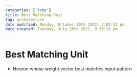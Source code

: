 ```yaml
---
categories: ['temp']
title: Best Matching Unit
tag: architecture
date modified: Monday, October 10th 2022, 2:02:33 pm
date created: Tuesday, July 26th 2022, 8:33:15 pm
---
```


# Best Matching Unit
- Neuron whose weight vector best matches input pattern




